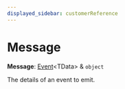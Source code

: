 ```yaml
---
displayed_sidebar: customerReference
---
```



# Message

 **Message**: [Event](../customer.Event/page.mdx)&#60;TData&#62; & `object`

The details of an event to emit.
